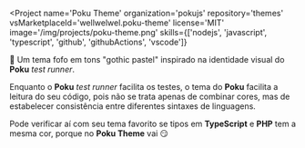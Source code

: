 
<Project
  name='Poku Theme'
  organization='pokujs'
  repository='themes'
  vsMarketplaceId='wellwelwel.poku-theme'
  license='MIT'
  image='/img/projects/poku-theme.png'
  skills={['nodejs', 'javascript', 'typescript', 'github', 'githubActions', 'vscode']}
>

🎨 Um tema fofo em tons "gothic pastel" inspirado na identidade visual do **Poku** _test runner_.

Enquanto o **Poku** _test runner_ facilita os testes, o tema do **Poku** facilita a leitura do seu código, pois não se trata apenas de combinar cores, mas de estabelecer consistência entre diferentes sintaxes de linguagens.

Pode verificar aí com seu tema favorito se tipos em **TypeScript** e **PHP** tem a mesma cor, porque no **Poku Theme** vai 😏

</Project>
